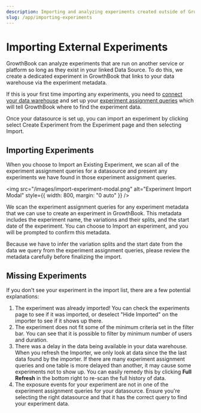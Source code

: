 ```yaml
---
description: Importing and analyzing experiments created outside of GrowthBook
slug: /app/importing-experiments
---
```


# Importing External Experiments

GrowthBook can analyze experiments that are run on another service or platform so long as they exist in your linked Data Source. To do this, we create a dedicated experiment in GrowthBook that links to your data warehouse via the experiment metadata.

If this is your first time importing any experiments, you need to [connect your data warehouse](/warehouses) and set up your [experiment assignment queries](/app/datasources#experiment-assignment-queries) which will tell GrowthBook where to find the experiment data.

Once your datasource is set up, you can import an experiment by clicking select Create Experiment from the Experiment page and then selecting Import.

## Importing Experiments

When you choose to Import an Existing Experiment, we scan all of the experiment assignment queries for a datasource and present any experiments we have found in those experiment assignment queries.

<img
  src="/images/import-experiment-modal.png"
  alt="Experiment Import Modal"
  style={{ width: 800, margin: "0 auto" }}
/>

We scan the experiment assignment queries for any experiment metadata that we can use to create an experiment in GrowthBook. This metadata includes the experiment name, the variations and their splits, and the start date of the experiment. You can choose to Import an experiment, and you will be prompted to confirm this metadata.

Because we have to infer the variation splits and the start date from the data we query from the experiment assignment queries, please review the metadata carefully before finalizing the import.

## Missing Experiments

If you don't see your experiment in the import list, there are a few potential explanations:

1. The experiment was already imported! You can check the experiments page to see if it was imported, or deselect "Hide Imported" on the importer to see if it shows up there.
2. The experiment does not fit some of the minimum criteria set in the filter bar. You can see that it is possible to filter by minimum number of users and duration.
3. There was a delay in the data being available in your data warehouse. When you refresh the Importer, we only look at data since the the last data found by the importer. If there are many experiment assignment queries and one table is more delayed than another, it may cause some experiments not to show up. You can easily remedy this by clicking **Full Refresh** in the bottom right to re-scan the full history of data.
4. The exposure events for your experiment are not in one of the experiment assignment queries for your datasource. Ensure you're selecting the right datasource and that it has the correct query to find your experiment data.
